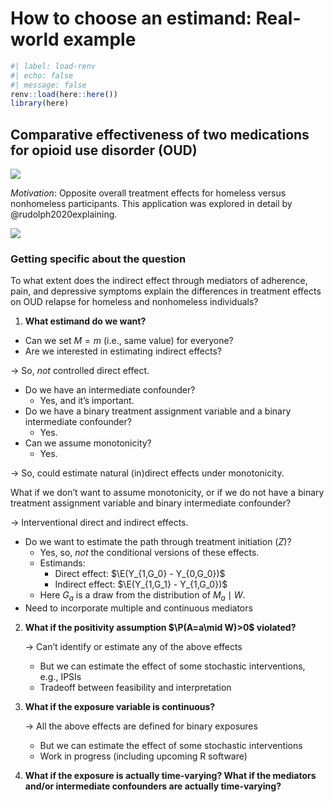 # How to choose an estimand: Real-world example {#estimandirl}

```r
#| label: load-renv
#| echo: false
#| message: false
renv::load(here::here())
library(here)
```

## Comparative effectiveness of two medications for opioid use disorder (OUD)

![](img/ctndag.png)

_Motivation_: Opposite overall treatment effects for homeless versus nonhomeless
participants. This application was explored in detail by @rudolph2020explaining.

![](img/tmleesttotal.png)

### Getting specific about the question

To what extent does the indirect effect through mediators of adherence, pain,
and depressive symptoms explain the differences in treatment effects on OUD
relapse for homeless and nonhomeless individuals?

1. **What estimand do we want?**

  - Can we set $M=m$ (i.e., same value) for everyone?
  - Are we interested in estimating indirect effects?

  $\rightarrow$ So, *not* controlled direct effect.

  - Do we have an intermediate confounder?
    + Yes, and it's important.

  - Do we have a binary treatment assignment variable and a binary intermediate
    confounder?
    + Yes.

  - Can we assume monotonicity?
    + Yes.

  $\rightarrow$ So, could estimate natural (in)direct effects under
  monotonicity.

  What if we don't want to assume monotonicity, or if we do not have a binary
  treatment assignment variable and binary intermediate confounder?

  $\rightarrow$ Interventional direct and indirect effects.

  - Do we want to estimate the path through treatment initiation ($Z$)?
    + Yes, so, _not_ the conditional versions of these effects.
    + Estimands:
      - Direct effect: $\E(Y_{1,G_0} - Y_{0,G_0})$
      - Indirect effect: $\E(Y_{1,G_1} - Y_{1,G_0})$
    + Here $G_a$ is a draw from the distribution of $M_a\mid W$.
  - Need to incorporate multiple and continuous mediators

2. **What if the positivity assumption $\P(A=a\mid W)>0$ violated?**

   $\rightarrow$ Can't identify or estimate any of the above effects

   - But we can estimate the effect of some stochastic interventions, e.g.,
     IPSIs
   - Tradeoff between feasibility and interpretation

3. **What if the exposure variable is continuous?**

   $\rightarrow$ All the above effects are defined for binary exposures

   - But we can estimate the effect of some stochastic interventions
   - Work in progress (including upcoming R software)

4. **What if the exposure is actually time-varying? What if the mediators
   and/or intermediate confounders are actually time-varying?**
